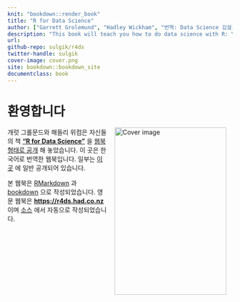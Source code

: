 ```yaml
---
knit: "bookdown::render_book"
title: "R for Data Science"
author: ["Garrett Grolemund", "Hadley Wickham", "번역: Data Science 김설기"]
description: "This book will teach you how to do data science with R: You'll learn how to get your data into R, get it into the most useful structure, transform it, visualise it and model it. In this book, you will find a practicum of skills for data science. Just as a chemist learns how to clean test tubes and stock a lab, you'll learn how to clean data and draw plots---and many other things besides. These are the skills that allow data science to happen, and here you will find the best practices for doing each of these things with R. You'll learn how to use the grammar of graphics, literate programming, and reproducible research to save time. You'll also learn how to manage cognitive resources to facilitate discoveries when wrangling, visualising, and exploring data."
url: 
github-repo: sulgik/r4ds
twitter-handle: sulgik
cover-image: cover.png
site: bookdown::bookdown_site
documentclass: book
---
```


# 환영합니다 {-} 

<a href="http://amzn.to/2aHLAQ1"><img src="cover.png" width="250" height="375" alt="Cover image" align="right" style="margin: 0 1em 0 1em" /></a> 개럿 그롤문드와 해들리 위컴은 자신들의 책 [**"R for Data Science"**](http://amzn.to/2aHLAQ1) 을 [웹북형태로 공개](https://r4ds.had.co.nz) 해 놓았습니다. 이 곳은 한국어로 번역한 웹북입니다. 일부는 [이 곳](https://sulgik.github.io/r4ds) 에 일반 공개되어 있습니다.

본 웹북은 [RMarkdown](https://rmarkdown.rstudio.com) 과 [bookdown](https://bookdown.org) 으로 작성되었습니다. 영문 웹북은 **<https://r4ds.had.co.nz>** 이며 [소스](https://github.com/hadley/r4ds) 에서 자동으로 작성되었습니다.
